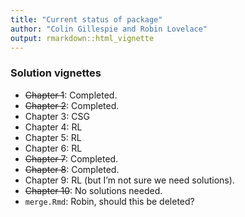 ```yaml
---
title: "Current status of package"
author: "Colin Gillespie and Robin Lovelace"
output: rmarkdown::html_vignette
---
```



### Solution vignettes

  * ~~Chapter 1~~: Completed.
  * ~~Chapter 2~~: Completed.
  * Chapter 3: CSG
  * Chapter 4: RL
  * Chapter 5: RL
  * Chapter 6: RL
  * ~~Chapter 7~~: Completed.
  * ~~Chapter 8~~: Completed.
  * Chapter 9: RL (but I'm not sure we need solutions).
  * ~~Chapter 10~~: No solutions needed.
  * `merge.Rmd`: Robin, should this be deleted?